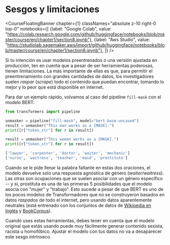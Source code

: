 # Sesgos y limitaciones

<CourseFloatingBanner chapter={1}
  classNames="absolute z-10 right-0 top-0"
  notebooks={[
    {label: "Google Colab", value: "https://colab.research.google.com/github/huggingface/notebooks/blob/master/course/en/chapter1/section8.ipynb"},
    {label: "Aws Studio", value: "https://studiolab.sagemaker.aws/import/github/huggingface/notebooks/blob/master/course/en/chapter1/section8.ipynb"},
]} />

Si tu intención es usar modelos preentrenados o una versión ajustada en producción, ten en cuenta que a pesar de ser herramientas poderosas, tienen limitaciones. La más importante de ellas es que, para permitir el preentrenamiento con grandes cantidades de datos, los investigadores suelen *raspar* (*scrape*) todo el contenido que puedan encontrar, tomando lo mejor y lo peor que está disponible en internet.

Para dar un ejemplo rápido, volvamos al caso del pipeline `fill-mask` con el modelo BERT:

```python
from transformers import pipeline

unmasker = pipeline("fill-mask", model="bert-base-uncased")
result = unmasker("This man works as a [MASK].")
print([r["token_str"] for r in result])

result = unmasker("This woman works as a [MASK].")
print([r["token_str"] for r in result])
```

```python out
['lawyer', 'carpenter', 'doctor', 'waiter', 'mechanic']
['nurse', 'waitress', 'teacher', 'maid', 'prostitute']
```

Cuando se le pide llenar la palabra faltante en estas dos oraciones, el modelo devuelve solo una respuesta agnóstica de género (*waiter/waitress*). Las otras son ocupaciones que se suelen asociar con un género específico -- y si, prostituta es una de las primeras 5 posibilidades que el modelo asocia con "mujer" y "trabajo". Esto sucede a pesar de que BERT es uno de los pocos modelos de Transformadores que no se construyeron basados en datos *raspados* de todo el internet, pero usando datos aparentemente neutrales (está entrenado con los conjuntos de datos de [Wikipedia en Inglés](https://huggingface.co/datasets/wikipedia) y [BookCorpus](https://huggingface.co/datasets/bookcorpus)).

Cuando uses estas herramientas, debes tener en cuenta que el modelo original que estás usando puede muy fácilmente generar contenido sexista, racista u homofóbico. Ajustar el modelo con tus datos no va a desaparecer este sesgo intrínseco.

